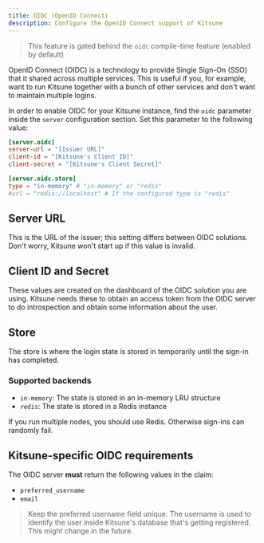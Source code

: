 ```yaml
---
title: OIDC (OpenID Connect)
description: Configure the OpenID Connect support of Kitsune
---
```


> This feature is gated behind the `oidc` compile-time feature (enabled by default)

OpenID Connect (OIDC) is a technology to provide Single Sign-On (SSO) that it shared across multiple services.
This is useful if you, for example, want to run Kitsune together with a bunch of other services and don't want to maintain multiple logins.

In order to enable OIDC for your Kitsune instance, find the `oidc` parameter inside the `server` configuration section.
Set this parameter to the following value:

```toml
[server.oidc]
server-url = "[Issuer URL]"
client-id = "[Kitsune's Client ID]"
client-secret = "[Kitsune's Client Secret]"

[server.oidc.store]
type = "in-memory" # "in-memory" or "redis"
#url = "redis://localhost" # If the configured type is "redis"
```

## Server URL

This is the URL of the issuer; this setting differs between OIDC solutions. Don't worry, Kitsune won't start up if this value is invalid.

## Client ID and Secret

These values are created on the dashboard of the OIDC solution you are using.
Kitsune needs these to obtain an access token from the OIDC server to do introspection and obtain some information about the user.

## Store

The store is where the login state is stored in temporarily until the sign-in has completed.

### Supported backends

- `in-memory`: The state is stored in an in-memory LRU structure
- `redis`: The state is stored in a Redis instance

If you run multiple nodes, you should use Redis. Otherwise sign-ins can randomly fail.

## Kitsune-specific OIDC requirements

The OIDC server **must** return the following values in the claim:

- `preferred_username`
- `email`

> Keep the preferred username field unique. The username is used to identify the user inside Kitsune's database that's getting registered.  
> This might change in the future.

